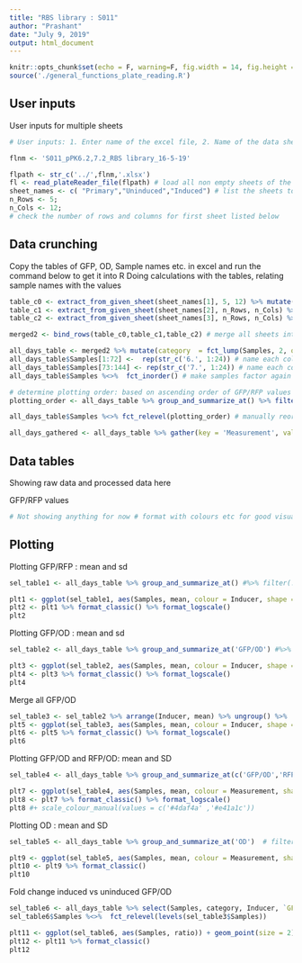 ```yaml
---
title: "RBS library : S011"
author: "Prashant"
date: "July 9, 2019"
output: html_document
---
```


```r
knitr::opts_chunk$set(echo = F, warning=F, fig.width = 14, fig.height = 3.5)
source('./general_functions_plate_reading.R')
```

## User inputs


User inputs for multiple sheets

```r
# User inputs: 1. Enter name of the excel file, 2. Name of the data sheet(S) 3. number of rows and columns in plate reader data 4. Title for plots #comment (file name starts in the previous directory of this Rproject)

flnm <- 'S011_pPK6.2,7.2_RBS library_16-5-19'

flpath <- str_c('../',flnm,'.xlsx')
fl <- read_plateReader_file(flpath) # load all non empty sheets of the excel file into fl - as a list 
sheet_names <- c( "Primary","Uninduced","Induced") # list the sheets to be loaded
n_Rows <- 5; 
n_Cols <- 12; 
# check the number of rows and columns for first sheet listed below
```

## Data crunching

Copy the tables of GFP, OD, Sample names etc. in excel and run the command below to get it into R
Doing calculations with the tables, relating sample names with the values

```r
table_c0 <- extract_from_given_sheet(sheet_names[1], 5, 12) %>% mutate(Inducer = 'Primary') # extracing from each sheet
table_c1 <- extract_from_given_sheet(sheet_names[2], n_Rows, n_Cols) %>% mutate(Inducer = '0 uM')
table_c2 <- extract_from_given_sheet(sheet_names[3], n_Rows, n_Cols) %>% mutate(Inducer = '1 uM')

merged2 <- bind_rows(table_c0,table_c1,table_c2) # merge all sheets into 1 table

all_days_table <- merged2 %>% mutate(category  = fct_lump(Samples, 2, other_level = 'Controls')) %>% mutate(Samples = fct_relevel(Samples,'6.2','7.2')) %>% arrange(Samples) %>% mutate(Samples = as.character(Samples)) # make a new column for frequent categories
all_days_table$Samples[1:72] <-  rep(str_c('6.', 1:24)) # name each colony with a number
all_days_table$Samples[73:144] <- rep(str_c('7.', 1:24)) # name each colony with a number
all_days_table$Samples %<>%  fct_inorder() # make samples factor again

# determine plotting order: based on ascending order of GFP/RFP values
plotting_order <- all_days_table %>% group_and_summarize_at() %>% filter(str_detect(Inducer,'0')) %>% arrange(mean) %>% ungroup() %>%  mutate(Samples = fct_inorder(Samples)) %>% pull(Samples) %>% levels()

all_days_table$Samples %<>% fct_relevel(plotting_order) # manually reorder samples for plotting

all_days_gathered <- all_days_table %>% gather(key = 'Measurement', value = 'Reading', OD, GFP, RFP, 'GFP/RFP', 'GFP/OD', 'RFP/OD') # gather different measurements and ratios into 1 column

```

## Data tables

Showing raw data and processed data here 

GFP/RFP values
``` r
# Not showing anything for now # format with colours etc for good visualization
```


## Plotting

Plotting GFP/RFP : mean and sd

```r
sel_table1 <- all_days_table %>% group_and_summarize_at() #%>% filter(!str_detect(Samples, "MG|LB")) %>% filter(!str_detect(Inducer, "s")) # filter neccesary samples for plotting ; by default mean and variance of GFP/RFP column

plt1 <- ggplot(sel_table1, aes(Samples, mean, colour = Inducer, shape = Inducer)) + geom_point(size = 2) + facet_wrap(~ category, scales = 'free_x') + scale_shape_manual(values = c(18,19,2)) + ylab('GFP/RFP (a.u.)') + ggtitle('RBS mutant library')
plt2 <- plt1 %>% format_classic() %>% format_logscale()
plt2

```

Plotting GFP/OD : mean and sd

```r
sel_table2 <- all_days_table %>% group_and_summarize_at('GFP/OD') #%>% filter(!str_detect(Samples, "MG|LB")) %>% filter(!str_detect(Inducer, "s")) # filter neccesary samples for plotting ; by default mean and variance of GFP/RFP column

plt3 <- ggplot(sel_table2, aes(Samples, mean, colour = Inducer, shape = Inducer)) + geom_point(size = 2) + facet_wrap(~ category, scales = 'free_x') + scale_shape_manual(values = c(18,19,2)) + ylab('GFP/OD (a.u.)') + ggtitle('RBS mutant library')
plt4 <- plt3 %>% format_classic() %>% format_logscale()
plt4
```

Merge all GFP/OD

```r
sel_table3 <- sel_table2 %>% arrange(Inducer, mean) %>% ungroup() %>%  mutate(Samples = fct_inorder(Samples)) # arrange samples in ascending order of uninduced
plt5 <- ggplot(sel_table3, aes(Samples, mean, colour = Inducer, shape = Inducer)) + geom_point(size = 2) + scale_shape_manual(values = c(18,19,2)) + ylab('GFP/OD (a.u.)') + ggtitle('RBS mutant library')
plt6 <- plt5 %>% format_classic() %>% format_logscale()
plt6
```

Plotting GFP/OD and RFP/OD: mean and SD

```r
sel_table4 <- all_days_table %>% group_and_summarize_at(c('GFP/OD','RFP/OD')) %>% filter(!str_detect(Inducer,'-')) #%>% arrange(Inducer, Measurement, mean) %>% ungroup() %>%  mutate(Samples = fct_inorder(Samples)) # arrange samples in ascending order of uninduced # filter neccesary samples for plotting ; by default mean and variance of GFP/RFP column

plt7 <- ggplot(sel_table4, aes(Samples, mean, colour = Measurement, shape = Inducer)) + geom_point(size = 2) + scale_shape_manual(values = c(1,19,2)) + facet_wrap(~ category, scales = 'free_x') + ylab('Fluorescence/OD (a.u.)') + ggtitle('RBS mutant library')
plt8 <- plt7 %>% format_classic() %>% format_logscale()
plt8 #+ scale_colour_manual(values = c('#4daf4a' ,'#e41a1c'))
```

Plotting OD : mean and SD

```r
sel_table5 <- all_days_table %>% group_and_summarize_at('OD')  # filter neccesary samples for plotting ; by default mean and variance of GFP/RFP column

plt9 <- ggplot(sel_table5, aes(Samples, mean, colour = Measurement, shape = Inducer)) + geom_point(size = 2) + scale_shape_manual(values = c(1,19,2)) + facet_wrap(~ category, scales = 'free_x') + ylab('OD') + ggtitle('RBS mutant library')
plt10 <- plt9 %>% format_classic()
plt10
```

Fold change induced vs uninduced GFP/OD

```r
sel_table6 <- all_days_table %>% select(Samples, category, Inducer, `GFP/OD`) %>% filter(!str_detect(Inducer, 'Primary')) %>% spread(Inducer, `GFP/OD`) %>% mutate(ratio = `1 uM`/`0 uM`) # spread GFP/OD for induced and uninduced and calculate ratio
sel_table6$Samples %<>%  fct_relevel(levels(sel_table3$Samples))

plt11 <- ggplot(sel_table6, aes(Samples, ratio)) + geom_point(size = 2) + facet_wrap(~ category, scales = 'free_x') + geom_hline(yintercept = 1) + ylab('Induced/Uninduced ratio (GFP/OD)') + ggtitle('RBS mutant library')
plt12 <- plt11 %>% format_classic()
plt12
```
